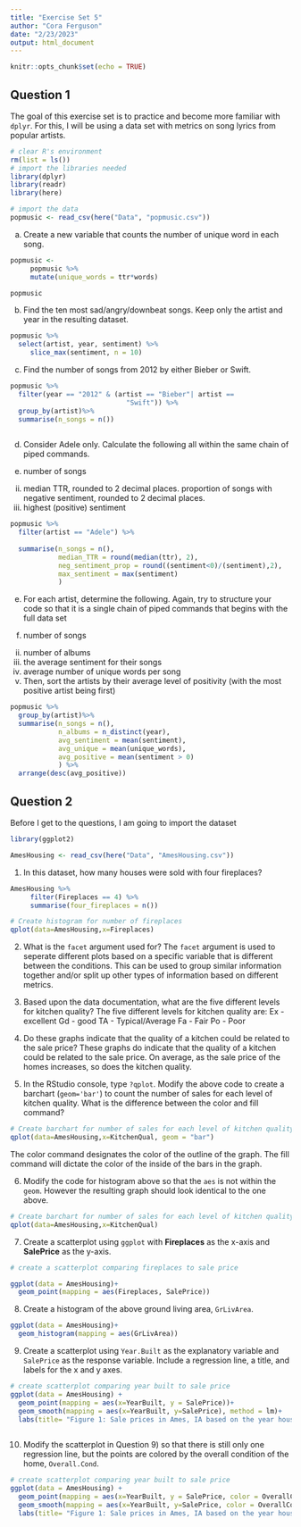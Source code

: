 ```yaml
---
title: "Exercise Set 5"
author: "Cora Ferguson"
date: "2/23/2023"
output: html_document
---
```


```r
knitr::opts_chunk$set(echo = TRUE)
```


## Question 1 
The goal of this exercise set is to practice and become more familiar with `dplyr`. For this, I will be using a data set with metrics on song lyrics from popular artists. 

```r
# clear R's environment
rm(list = ls())
# import the libraries needed
library(dplyr)
library(readr)
library(here)

# import the data
popmusic <- read_csv(here("Data", "popmusic.csv"))
```
a. Create a new variable that counts the number of unique word in each song.
```r
popmusic <-
     popmusic %>%
     mutate(unique_words = ttr*words)

popmusic
```


b. Find the ten most sad/angry/downbeat songs. Keep only the artist and year in the resulting dataset.
```r
popmusic %>%
  select(artist, year, sentiment) %>%
     slice_max(sentiment, n = 10)
```

c. Find the number of songs from 2012 by either Bieber or Swift.
```r
popmusic %>%
  filter(year == "2012" & (artist == "Bieber"| artist == 
                             "Swift")) %>%
  group_by(artist)%>%
  summarise(n_songs = n())
  
```

d. Consider Adele only. Calculate the following all within the same chain of piped commands.

i. number of songs 
ii. median TTR, rounded to 2 decimal places.
proportion of songs with negative sentiment, rounded to 2 decimal places.
iii. highest (positive) sentiment
```r
popmusic %>%
  filter(artist == "Adele") %>%
  
  summarise(n_songs = n(),
            median_TTR = round(median(ttr), 2),
            neg_sentiment_prop = round((sentiment<0)/(sentiment),2),
            max_sentiment = max(sentiment)
            )
```

e. For each artist, determine the following. Again, try to structure your code so that it is a single chain of piped commands that begins with the full data set

i. number of songs
ii. number of albums
iii. the average sentiment for their songs
iv. average number of unique words per song
v. Then, sort the artists by their average level of positivity (with the most positive artist being first)
```r
popmusic %>%
  group_by(artist)%>%
  summarise(n_songs = n(),
            n_albums = n_distinct(year),
            avg_sentiment = mean(sentiment),
            avg_unique = mean(unique_words),
            avg_positive = mean(sentiment > 0)
            ) %>%
  arrange(desc(avg_positive))
```


## Question 2
Before I get to the questions, I am going to import the dataset

```r
library(ggplot2)

AmesHousing <- read_csv(here("Data", "AmesHousing.csv"))
```

1) In this dataset, how many houses were sold with four fireplaces?
```r
AmesHousing %>% 
     filter(Fireplaces == 4) %>%
     summarise(four_fireplaces = n())

# Create histogram for number of fireplaces
qplot(data=AmesHousing,x=Fireplaces)

```

2) What is the `facet` argument used for?
The `facet` argument is used to seperate different plots based on a specific variable that is different between the conditions. This can be used to group similar information together and/or split up other types of information based on different metrics.

3) Based upon the data documentation, what are the five different levels for kitchen quality?
The five different levels for kitchen quality are:
  Ex - excellent
  Gd - good
  TA - Typical/Average
  Fa - Fair
  Po - Poor

4) Do these graphs indicate that the quality of a kitchen could be related to the sale price?
These graphs do indicate that the quality of a kitchen could be related to the sale price. On average, as the sale price of the homes increases, so does the kitchen quality.

5) In the RStudio console, type `?qplot`. Modify the above code to create a barchart (`geom='bar'`) to count the number of sales for each level of kitchen quality. What is the difference between the color and fill command?
```r
# Create barchart for number of sales for each level of kitchen quality
qplot(data=AmesHousing,x=KitchenQual, geom = "bar")
```
The color command designates the color of the outline of the graph.  The fill command will dictate the color of the inside of the bars in the graph. 

6) Modify the code for histogram above so that the `aes` is not within the `geom`. However the resulting graph should look identical to the one above.
```r
# Create barchart for number of sales for each level of kitchen quality
qplot(data=AmesHousing,x=KitchenQual)
```

7) Create a scatterplot using `ggplot` with **Fireplaces** as the x-axis and **SalePrice** as the y-axis.
```r
# create a scatterplot comparing fireplaces to sale price

ggplot(data = AmesHousing)+
  geom_point(mapping = aes(Fireplaces, SalePrice))
```


8) Create a histogram of the above ground living area, `GrLivArea`.
```r
ggplot(data = AmesHousing)+
  geom_histogram(mapping = aes(GrLivArea))
```


9) Create a scatterplot using `Year.Built` as the explanatory variable and `SalePrice` as the response variable. Include a regression line, a title, and labels for the x and y axes.
```r
# create scatterplot comparing year built to sale price
ggplot(data = AmesHousing) +
  geom_point(mapping = aes(x=YearBuilt, y = SalePrice))+
  geom_smooth(mapping = aes(x=YearBuilt, y=SalePrice), method = lm)+
  labs(title= "Figure 1: Sale prices in Ames, IA based on the year houses were built", x= "Year Homes were Built", y="Sale Price of individual homes")
  
```

10) Modify the scatterplot in Question 9) so that there is still only one regression line, but the points are colored by the overall condition of the home, `Overall.Cond`. 
```r
# create scatterplot comparing year built to sale price
ggplot(data = AmesHousing) +
  geom_point(mapping = aes(x=YearBuilt, y = SalePrice, color = OverallCond))+
  geom_smooth(mapping = aes(x=YearBuilt, y=SalePrice, color = OverallCond), method = lm)+
  labs(title= "Figure 1: Sale prices in Ames, IA based on the year houses were built", x= "Year Homes were Built", y="Sale Price of individual homes")
  
```
